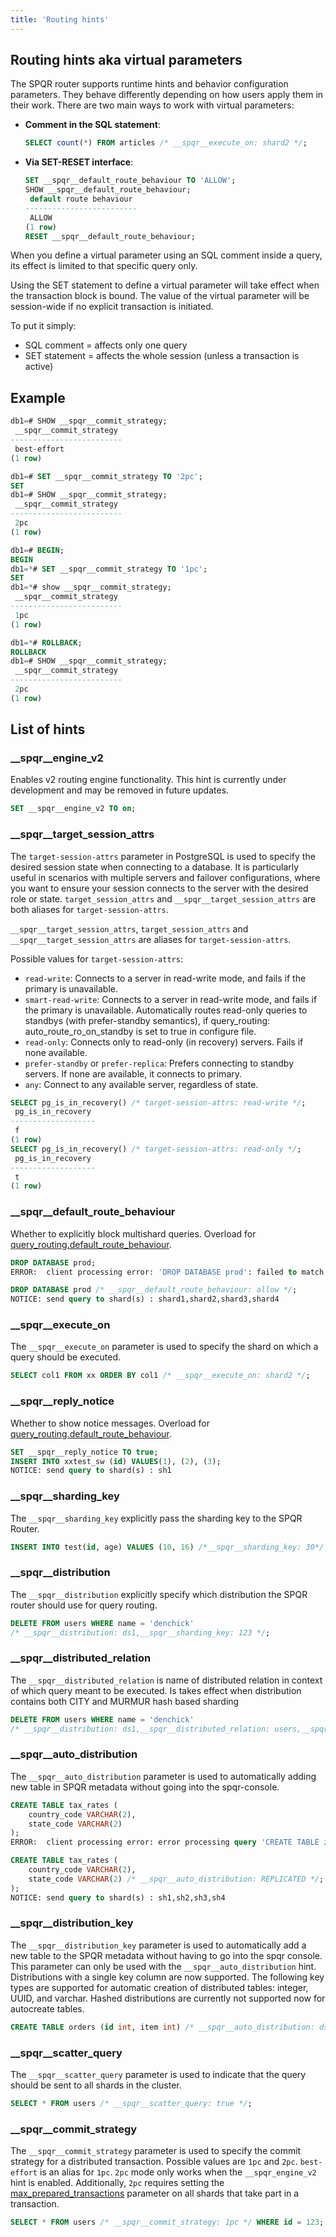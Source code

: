 ```yaml
---
title: 'Routing hints'
---
```


## Routing hints aka virtual parameters

The SPQR router supports runtime hints and behavior configuration parameters. They behave differently depending on how users apply them in their work. There are two main ways to work with virtual parameters:

- **Comment in the SQL statement**:
    ```sql
    SELECT count(*) FROM articles /* __spqr__execute_on: shard2 */;
    ```

- **Via SET-RESET interface**:
    ```sql
    SET __spqr__default_route_behaviour TO 'ALLOW';
    SHOW __spqr__default_route_behaviour;
     default route behaviour 
    -------------------------
     ALLOW
    (1 row)
    RESET __spqr__default_route_behaviour;
    ```

When you define a virtual parameter using an SQL comment inside a query, its effect is limited to that specific query only.

Using the SET statement to define a virtual parameter will take effect when the transaction block is bound. The value of the virtual parameter will be session-wide if no explicit transaction is initiated.

To put it simply:

- SQL comment = affects only one query
- SET statement = affects the whole session (unless a transaction is active)

## Example

```sql
db1=# SHOW __spqr__commit_strategy;
 __spqr__commit_strategy
-------------------------
 best-effort
(1 row)

db1=# SET __spqr__commit_strategy TO '2pc';
SET
db1=# SHOW __spqr__commit_strategy;
 __spqr__commit_strategy
-------------------------
 2pc
(1 row)

db1=# BEGIN;
BEGIN
db1=*# SET __spqr__commit_strategy TO '1pc';
SET
db1=*# show __spqr__commit_strategy;
 __spqr__commit_strategy
-------------------------
 1pc
(1 row)

db1=*# ROLLBACK;
ROLLBACK
db1=# SHOW __spqr__commit_strategy;
 __spqr__commit_strategy
-------------------------
 2pc
(1 row)
```

## List of hints

### __spqr__engine_v2
Enables v2 routing engine functionality. This hint is currently under development and may be removed in future updates.

```sql
SET __spqr__engine_v2 TO on;
```

### __spqr__target_session_attrs

The `target-session-attrs` parameter in PostgreSQL is used to specify the desired session state when connecting to a database. It is particularly useful in scenarios with multiple servers and failover configurations, where you want to ensure your session connects to the server with the desired role or state.
`target_session_attrs` and `__spqr__target_session_attrs` are both aliases for `target-session-attrs`.

`__spqr__target_session_attrs`, `target_session_attrs` and `__spqr__target_session_attrs` are aliases for `target-session-attrs`.

Possible values for `target-session-attrs`:

- `read-write`: Connects to a server in read-write mode, and fails if the primary is unavailable.
- `smart-read-write`: Connects to a server in read-write mode, and fails if the primary is unavailable. Automatically routes read-only queries to standbys (with prefer-standby semantics), if query_routing: auto_route_ro_on_standby is set to true in configure file.
- `read-only`: Connects only to read-only (in recovery) servers. Fails if none available.
- `prefer-standby` or `prefer-replica`: Prefers connecting to standby servers. If none are available, it connects to primary.
- `any`: Connect to any available server, regardless of state.

```sql
SELECT pg_is_in_recovery() /* target-session-attrs: read-write */;
 pg_is_in_recovery 
-------------------
 f                 
(1 row)
SELECT pg_is_in_recovery() /* target-session-attrs: read-only */;
 pg_is_in_recovery 
-------------------
 t                 
(1 row)
```

### __spqr__default_route_behaviour

Whether to explicitly block multishard queries. Overload for [query_routing.default_route_behaviour](/configuration/router#feature-flags).

```sql
DROP DATABASE prod;
ERROR:  client processing error: 'DROP DATABASE prod': failed to match any datashard., tx status IDLE

DROP DATABASE prod /* __spqr__default_route_behaviour: allow */;
NOTICE: send query to shard(s) : shard1,shard2,shard3,shard4
```

### __spqr__execute_on

The `__spqr__execute_on` parameter is used to specify the shard on which a query should be executed.

```sql
SELECT col1 FROM xx ORDER BY col1 /* __spqr__execute_on: shard2 */;
```

### __spqr__reply_notice

Whether to show notice messages. Overload for [query_routing.default_route_behaviour](/configuration/router#debug-settings). 

```sql
SET __spqr__reply_notice TO true;
INSERT INTO xxtest_sw (id) VALUES(1), (2), (3);
NOTICE: send query to shard(s) : sh1
```

### __spqr__sharding_key

The `__spqr__sharding_key` explicitly pass the sharding key to the SPQR Router.

```sql
INSERT INTO test(id, age) VALUES (10, 16) /*__spqr__sharding_key: 30*/;
```

### __spqr__distribution

The `__spqr__distribution` explicitly specify which distribution the SPQR router should use for query routing.

```sql
DELETE FROM users WHERE name = 'denchick'
/* __spqr__distribution: ds1,__spqr__sharding_key: 123 */;
```

### __spqr__distributed_relation

The `__spqr__distributed_relation` is name of distributed relation in context of which query meant to be executed. Is takes effect when distribution contains both CITY and MURMUR hash based sharding

```sql
DELETE FROM users WHERE name = 'denchick'
/* __spqr__distribution: ds1,__spqr__distributed_relation: users,__spqr__sharding_key: 123 */;
```


### __spqr__auto_distribution

The `__spqr__auto_distribution` parameter is used to automatically adding new table in SPQR metadata without going into the spqr-console.

```sql
CREATE TABLE tax_rates (
    country_code VARCHAR(2),
    state_code VARCHAR(2)
);
ERROR:  client processing error: error processing query 'CREATE TABLE zz(i int, j int, k int);': distribution for relation "zz" not found, tx status IDLE

CREATE TABLE tax_rates (
    country_code VARCHAR(2),
    state_code VARCHAR(2) /* __spqr__auto_distribution: REPLICATED */;
);
NOTICE: send query to shard(s) : sh1,sh2,sh3,sh4
```

### __spqr__distribution_key

The `__spqr__distribution_key` parameter is used to automatically add a new table to the SPQR metadata without having to go into the spqr console. This parameter can only be used with the `__spqr__auto_distribution` hint.
Distributions with a single key column are now supported. The following key types are supported for automatic creation of distributed tables: integer, UUID, and varchar. Hashed distributions are currently not supported now for autocreate tables.
```sql
CREATE TABLE orders (id int, item int) /* __spqr__auto_distribution: ds1, __spqr__distribution_key: id */;
```

### __spqr__scatter_query

The `__spqr__scatter_query` parameter is used to indicate that the query should be sent to all shards in the cluster.

```sql
SELECT * FROM users /* __spqr__scatter_query: true */;
```

### __spqr__commit_strategy

The `__spqr__commit_strategy` parameter is used to specify the commit strategy for a distributed transaction. Possible values are `1pc` and `2pc`. `best-effort` is an alias for `1pc`.
`2pc` mode only works when the `__spqr_engine_v2` hint is enabled. Additionally, `2pc` requires setting the [max_prepared_transactions](https://www.postgresql.org/docs/current/runtime-config-resource.html#GUC-MAX-PREPARED-TRANSACTIONS) parameter on all shards that take part in a transaction.
```sql
SELECT * FROM users /* __spqr__commit_strategy: 1pc */ WHERE id = 123;
```

